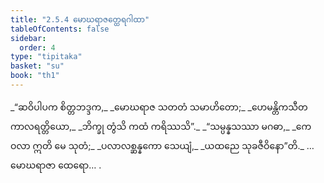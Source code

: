 ```yaml
---
title: "2.5.4 မောဃရာဇတ္ထေရဂါထာ"
tableOfContents: false
sidebar:
  order: 4
type: "tipitaka"
basket: "su"
book: "th1"
---
```



<DynamicBreadcrumb />

<Division number="207" book="th1" e="ch" v="19" p="260">

<Paragraph number="411" type="verses" book="th1">
_“ဆဝိပါပက စိတ္တဘဒ္ဒက,_  
_မောဃရာဇ သတတံ သမာဟိတော;_  
_ဟေမန္တိကသီတကာလရတ္တိယော,_  
_ဘိက္ခု တွံသိ ကထံ ကရိဿသိ”._  

</Paragraph>

</Division>
<Division number="208" book="th1" e="ch" v="19" p="260">

<Paragraph number="412" type="verses" book="th1">
_“သမ္ပန္နသဿာ မဂဓာ,_  
_ကေဝလာ ဣတိ မေ သုတံ;_  
_ပလာလစ္ဆန္နကော သေယျံ,_  
_ယထညေ သုခဇီဝိနော”တိ._  


</Paragraph>
</Division>

<Paragraph number="413" type="center" book="th1">
…  မောဃရာဇာ ထေရော… .
</Paragraph>